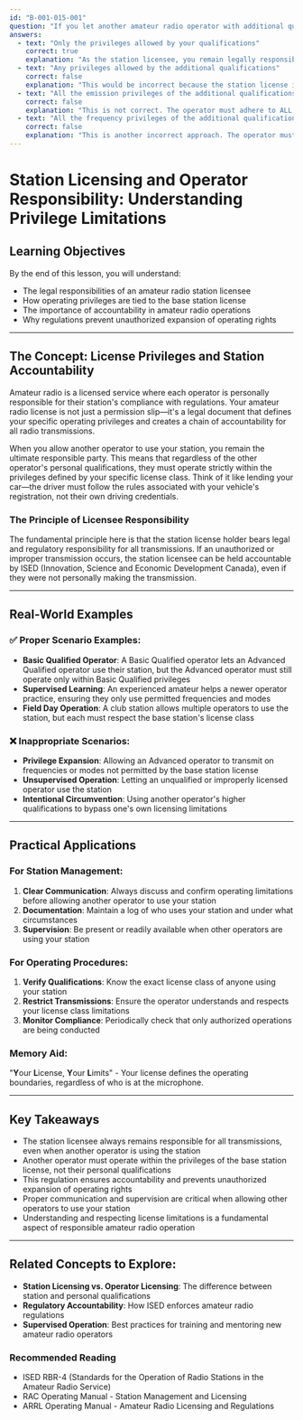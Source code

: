 ```yaml
---
id: "B-001-015-001"
question: "If you let another amateur radio operator with additional qualifications than yours control your station and operate under your call sign, what operating privileges are allowed?"
answers:
  - text: "Only the privileges allowed by your qualifications"
    correct: true
    explanation: "As the station licensee, you remain legally responsible for all operations conducted under your call sign. This means that even if a more qualified operator is using your station, they must operate within the privileges of your license, not their own. This regulation ensures accountability and prevents operators from circumventing licensing requirements by temporarily using another station."
  - text: "Any privileges allowed by the additional qualifications"
    correct: false
    explanation: "This would be incorrect because the station license is tied to the original licensee's qualifications. The higher-qualified operator cannot simply override the base station's authorized privileges, even if they personally have more extensive operating rights."
  - text: "All the emission privileges of the additional qualifications, but only the frequency privileges of your qualifications"
    correct: false
    explanation: "This is not correct. The operator must adhere to ALL of the original licensee's privileges, both in terms of frequencies and emissions modes. Partially applying different qualification levels is not permitted under Canadian amateur radio regulations."
  - text: "All the frequency privileges of the additional qualifications, but only the emission privileges of your qualifications"
    correct: false
    explanation: "This is another incorrect approach. The operator must strictly follow the original licensee's total set of privileges, not mixing and matching privileges from different qualification levels."
---
```


# Station Licensing and Operator Responsibility: Understanding Privilege Limitations

## Learning Objectives
By the end of this lesson, you will understand:
- The legal responsibilities of an amateur radio station licensee
- How operating privileges are tied to the base station license
- The importance of accountability in amateur radio operations
- Why regulations prevent unauthorized expansion of operating rights

---

## The Concept: License Privileges and Station Accountability

Amateur radio is a licensed service where each operator is personally responsible for their station's compliance with regulations. Your amateur radio license is not just a permission slip—it's a legal document that defines your specific operating privileges and creates a chain of accountability for all radio transmissions.

When you allow another operator to use your station, you remain the ultimate responsible party. This means that regardless of the other operator's personal qualifications, they must operate strictly within the privileges defined by your specific license class. Think of it like lending your car—the driver must follow the rules associated with your vehicle's registration, not their own driving credentials.

### The Principle of Licensee Responsibility

The fundamental principle here is that the station license holder bears legal and regulatory responsibility for all transmissions. If an unauthorized or improper transmission occurs, the station licensee can be held accountable by ISED (Innovation, Science and Economic Development Canada), even if they were not personally making the transmission.

---

## Real-World Examples

### ✅ Proper Scenario Examples:
- **Basic Qualified Operator**: A Basic Qualified operator lets an Advanced Qualified operator use their station, but the Advanced operator must still operate only within Basic Qualified privileges
- **Supervised Learning**: An experienced amateur helps a newer operator practice, ensuring they only use permitted frequencies and modes
- **Field Day Operation**: A club station allows multiple operators to use the station, but each must respect the base station's license class

### ❌ Inappropriate Scenarios:
- **Privilege Expansion**: Allowing an Advanced operator to transmit on frequencies or modes not permitted by the base station license
- **Unsupervised Operation**: Letting an unqualified or improperly licensed operator use the station
- **Intentional Circumvention**: Using another operator's higher qualifications to bypass one's own licensing limitations

---

## Practical Applications

### For Station Management:
1. **Clear Communication**: Always discuss and confirm operating limitations before allowing another operator to use your station
2. **Documentation**: Maintain a log of who uses your station and under what circumstances
3. **Supervision**: Be present or readily available when other operators are using your station

### For Operating Procedures:
1. **Verify Qualifications**: Know the exact license class of anyone using your station
2. **Restrict Transmissions**: Ensure the operator understands and respects your license class limitations
3. **Monitor Compliance**: Periodically check that only authorized operations are being conducted

### Memory Aid:
"**Y**our **L**icense, **Y**our **L**imits" - Your license defines the operating boundaries, regardless of who is at the microphone.

---

## Key Takeaways

- The station licensee always remains responsible for all transmissions, even when another operator is using the station
- Another operator must operate within the privileges of the base station license, not their personal qualifications
- This regulation ensures accountability and prevents unauthorized expansion of operating rights
- Proper communication and supervision are critical when allowing other operators to use your station
- Understanding and respecting license limitations is a fundamental aspect of responsible amateur radio operation

---

## Related Concepts to Explore:
- **Station Licensing vs. Operator Licensing**: The difference between station and personal qualifications
- **Regulatory Accountability**: How ISED enforces amateur radio regulations
- **Supervised Operation**: Best practices for training and mentoring new amateur radio operators

### Recommended Reading
- ISED RBR-4 (Standards for the Operation of Radio Stations in the Amateur Radio Service)
- RAC Operating Manual - Station Management and Licensing
- ARRL Operating Manual - Amateur Radio Licensing and Regulations